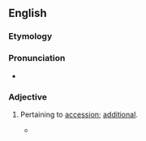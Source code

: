 ==English==

===Etymology===
{{suffix|en|accession|al}}

===Pronunciation===
* {{a|US}} {{IPA|en|/æk.ˈsɛʃ.nəl/|/æk.ˈsɛʃ.ən.əl/|/æk.ˈsɛʃ.ən.l/}}

===Adjective===
{{head|en|adjective}}

# {{lb|en|rare}} Pertaining to [[accession]]; [[additional]].
#* {{quote-book|en|author=Sir Thomas Browne|passage=Again, whereas men affirm they perceive an addition of ponderosity in dead bodies, comparing them usually unto blocks and stones, whensoever they lift or carry them; this '''accessional''' preponderancy is rather in appearance than reality.}}
